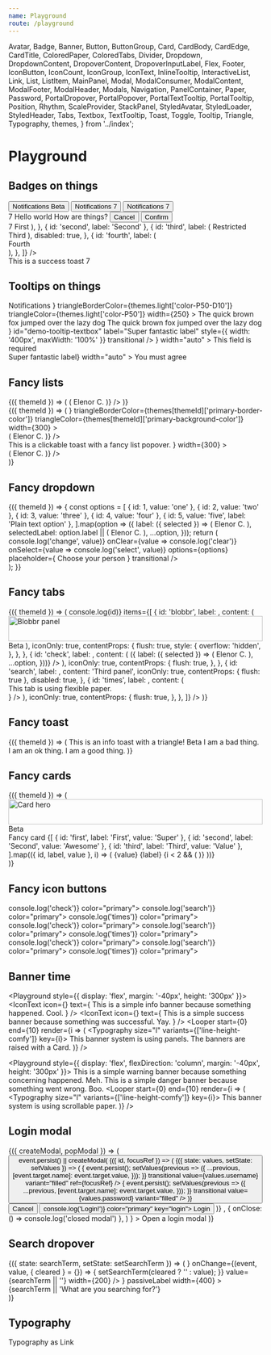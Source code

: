 ```yaml
---
name: Playground
route: /playground
---
```


  Avatar,
  Badge,
  Banner,
  Button,
  ButtonGroup,
  Card,
  CardBody,
  CardEdge,
  CardTitle,
  ColoredPaper,
  ColoredTabs,
  Divider,
  Dropdown,
  DropdownContent,
  DropoverContent,
  DropoverInputLabel,
  Flex,
  Footer,
  IconButton,
  IconCount,
  IconGroup,
  IconText,
  InlineTooltip,
  InteractiveList,
  Link,
  List,
  ListItem,
  MainPanel,
  Modal,
  ModalConsumer,
  ModalContent,
  ModalFooter,
  ModalHeader,
  Modals,
  Navigation,
  PanelContainer,
  Paper,
  Password,
  PortalDropover,
  PortalPopover,
  PortalTextTooltip,
  PortalTooltip,
  Position,
  Rhythm,
  ScaleProvider,
  StackPanel,
  StyledAvatar,
  StyledLoader,
  StyledHeader,
  Tabs,
  Textbox,
  TextTooltip,
  Toast,
  Toggle,
  Tooltip,
  Triangle,
  Typography,
  themes,
} from '../index';

# Playground

## Badges on things

<Playground>
  <ThemeWrapper>
    <Rhythm m={2}>
      <Button color="primary">
        <Flex wrap={false} inflexible direction="row" alignItems="center" justifyContent="center">
          Notifications
          <Rhythm ml={2}>
            <Badge shape="label" contrast>
              Beta
            </Badge>
          </Rhythm>
        </Flex>
      </Button>
      <Button color="primary">
        <Flex wrap={false} inflexible direction="row" alignItems="center" justifyContent="center">
          Notifications
          <Badge position="top-right" shape="count" color="warning">
            7
          </Badge>
        </Flex>
      </Button>
      <Button color="warning" weight="outline">
        <Flex wrap={false} inflexible direction="row" alignItems="center" justifyContent="center">
          Notifications
          <Badge position="top-right" shape="count" color="warning">
            7
          </Badge>
        </Flex>
      </Button>
    </Rhythm>
  </ThemeWrapper>
</Playground>

<div style="height: 50px" />

<Playground>
  <ThemeWrapper>
    <div style={{ width: '300px', height: '200px', maxWidth: '100%' }}>
      <Card hoverable raised full style={{ overflow: 'visible' }}>
        <Badge position="top-right" shape="count" color="warning">
          7
        </Badge>
        <Paper flexible color="secondary">
          <CardBody>
            <CardTitle>Hello world</CardTitle>
            <CardTitle variant="subtitle">How are things?</CardTitle>
          </CardBody>
        </Paper>
        <CardEdge>
          <ColoredPaper flexible colorId="P25" style={{ alignItems: 'flex-end', justifyContent: 'center' }}>
            <Rhythm m={2}>
              <ButtonGroup spacing="comfy">
                <Button contrast weight="text" key="cancel">
                  Cancel
                </Button>
                <Button contrast weight="outline" key="confirm">
                  Confirm
                </Button>
              </ButtonGroup>
            </Rhythm>
          </ColoredPaper>
        </CardEdge>
      </Card>
    </div>
  </ThemeWrapper>
</Playground>

<div style="height: 50px" />

<Playground>
  <ThemeWrapper>
    <Navigation
      animated
      selectedId="first"
      style={{ maxWidth: '200px' }}
      vertical
      items={[
        {
          id: 'first',
          label: (
            <Flex wrap={false} inflexible direction="row" alignItems="center" justifyContent="center">
              <Badge position="top-right" shape="count" color="warning">
                7
              </Badge>
              First
            </Flex>
          ),
        },
        { id: 'second', label: 'Second' },
        {
          id: 'third',
          label: (
            <Flex wrap={false} inflexible direction="row" alignItems="center" justifyContent="center">
              <Position location="right-center" variant="inside">
                <Rhythm ml={4}>
                  <Badge shape="label" color="primary">
                    Restricted
                  </Badge>
                </Rhythm>
              </Position>
              Third
            </Flex>
          ),
          disabled: true,
        },
        {
          id: 'fourth',
          label: (
            <div style={{ position: 'relative' }}>
              <Position location="right-center" variant="outside">
                <Rhythm ml={2}>
                  <Badge shape="marker" color="primary" />
                </Rhythm>
              </Position>
              Fourth
            </div>
          ),
        },
      ]}
    />
  </ThemeWrapper>
</Playground>

<div style="height: 50px" />

<Playground>
  <ThemeWrapper>
    <Toast id="demo-success-toast" title="Hello world" level="success" style={{ maxWidth: '100%' }}>
      This is a success toast
      <Badge position="top-right" shape="count" color="warning">
        7
      </Badge>
    </Toast>
  </ThemeWrapper>
</Playground>

## Tooltips on things

<Playground>
  <ThemeWrapper>
    <InlineTooltip
      hoverable={false}
      position="top-center"
      toggler={
        <Button color="warning" weight="outline">
          Notifications
        </Button>
      }
      triangleBorderColor={themes.light['color-P50-D10']}
      triangleColor={themes.light['color-P50']}
      width={250}
    >
      <ColoredPaper bordered style={{ borderRadius: '2px' }} colorId="P50" container="popover">
        <Typography as="div" size="s" variants="line-height-comfy">
          The quick brown fox jumped over the lazy dog The quick brown fox jumped over the lazy dog
        </Typography>
      </ColoredPaper>
    </InlineTooltip>
  </ThemeWrapper>
</Playground>

<div style="height: 50px" />

<Playground>
  <ThemeWrapper>
    <PortalTextTooltip
      hoverable={false}
      position="right-center"
      toggler={
        <Textbox
          clearable
          iconBefore={<SearchIcon />}
          id="demo-tooltip-textbox"
          label="Super fantastic label"
          style={{ width: '400px', maxWidth: '100%' }}
          transitional
        />
      }
      width="auto"
    >
      <Typography variants="no-wrap">This field is required</Typography>
    </PortalTextTooltip>
  </ThemeWrapper>
</Playground>

<div style="height: 50px" />

<Playground>
  <ThemeWrapper>
    <PortalTextTooltip
      position="left-center"
      toggler={<Toggle id="demo-tooltip-toggle">Super fantastic label</Toggle>}
      width="auto"
    >
      <Typography variants="no-wrap">You must agree</Typography>
    </PortalTextTooltip>
  </ThemeWrapper>
</Playground>

## Fancy lists

<Playground>
  <ThemeWrapper withThemeId>
    {({ themeId }) => (
      <List outline="shadowed" as="div" style={{ width: '300px', maxWidth: '100%' }}>
        <Looper
          start={0}
          end={5}
          render={i => (
            <ListItem
              key={i}
              disabled={i === 4}
              style={{ '--list-item-text-color': themes[themeId]['secondary-text-color'] }}
            >
              <Flex direction="row" alignItems="center" justifyContent="flex-start">
                <Avatar
                  imgSrc="/public/images/avatar.jpg"
                  initials="EC"
                  style={{ border: `1px solid ${themes[themeId]['primary-border-color']}` }}
                />
                <Rhythm mx={4}>
                  <Flex flexible>
                    <Typography weight="bold">Elenor C.</Typography>
                  </Flex>
                </Rhythm>
                <Typography color="accent-primary" variants="line-height-smash">
                  <CheckIcon scale="medium" />
                </Typography>
              </Flex>
            </ListItem>
          )}
        />
      </List>
    )}
  </ThemeWrapper>
</Playground>

<div style="height: 50px" />

<Playground>
  <ThemeWrapper withThemeId>
    {({ themeId }) => (
      <Flex direction="row" justifyContent="space-between" alignItems="center" wrap>
        <PortalTooltip
          height={200}
          initialVisible
          permanent
          position="right-center"
          toggler={<BlobbrIcon aria-label="Blobbr" size={40} />}
          triangleBorderColor={themes[themeId]['primary-border-color']}
          triangleColor={themes[themeId]['primary-background-color']}
          width={300}
        >
          <div
            className={cx(
              scrollbar['scrollbar--small'],
              scrollbar['scrollbar--primary'],
              scrollbar[`scrollbar--${themeId}`],
            )}
            style={{
              height: '200px',
              width: '300px',
              overflowY: 'auto',
              margin: '1px',
              boxShadow: themes[themeId]['box-shadow-10'],
            }}
          >
            <List outline="bordered" variant="primary" as="div">
              <Looper
                start={0}
                end={5}
                render={i => (
                  <ListItem
                    key={i}
                    disabled={i === 4}
                    style={{ '--list-item-text-color': themes[themeId]['secondary-text-color'] }}
                  >
                    <Flex direction="row" alignItems="center" justifyContent="flex-start">
                      <Avatar
                        imgSrc="/public/images/avatar.jpg"
                        initials="EC"
                        style={{ border: `1px solid ${themes[themeId]['primary-border-color']}` }}
                      />
                      <Rhythm mx={4}>
                        <Flex flexible>
                          <Typography weight="bold">Elenor C.</Typography>
                        </Flex>
                      </Rhythm>
                      <Typography color="accent-primary" variants="line-height-smash">
                        <CheckIcon scale="medium" />
                      </Typography>
                    </Flex>
                  </ListItem>
                )}
              />
            </List>
          </div>
        </PortalTooltip>
        <PortalPopover
          height={200}
          offset={{ vertical: -3 }}
          position="bottom-center"
          toggler={
            <Toast level="info" title="Hello world">
              This is a clickable toast with a fancy list popover.
            </Toast>
          }
          width={300}
        >
          <div
            className={cx(
              scrollbar['scrollbar--small'],
              scrollbar['scrollbar--primary'],
              scrollbar[`scrollbar--${themeId}`],
            )}
            style={{ height: '100%', overflowY: 'auto', boxShadow: themes[themeId]['box-shadow-10'] }}
          >
            <List
              as="div"
              outline="divided"
              style={{ borderLeft: `4px solid ${themes[themeId]['primary-accent-color']}` }}
              variant="primary"
            >
              <Looper
                start={0}
                end={5}
                render={i => (
                  <ListItem
                    key={i}
                    disabled={i === 4}
                    style={{ '--list-item-text-color': themes[themeId]['secondary-text-color'] }}
                  >
                    <Flex direction="row" alignItems="center" justifyContent="flex-start">
                      <Avatar
                        imgSrc="/public/images/avatar.jpg"
                        initials="EC"
                        style={{ border: `1px solid ${themes[themeId]['primary-border-color']}` }}
                      />
                      <Rhythm mx={4}>
                        <Flex flexible>
                          <Typography weight="bold">Elenor C.</Typography>
                        </Flex>
                      </Rhythm>
                      <Typography color="accent-primary" variants="line-height-smash">
                        <CheckIcon scale="medium" />
                      </Typography>
                    </Flex>
                  </ListItem>
                )}
              />
            </List>
          </div>
        </PortalPopover>
      </Flex>
    )}
  </ThemeWrapper>
</Playground>

## Fancy dropdown

<Playground>
  <ThemeWrapper withThemeId>
    {({ themeId }) => {
      const options = [
        { id: 1, value: 'one' },
        { id: 2, value: 'two' },
        { id: 3, value: 'three' },
        { id: 4, value: 'four' },
        { id: 5, value: 'five', label: 'Plain text option' },
      ].map(option => ({
        label: ({ selected }) => (
          <Flex flexible direction="row" alignItems="center" justifyContent="flex-start">
            <Avatar
              imgSrc="/public/images/avatar.jpg"
              initials="EC"
              style={{ border: `1px solid ${themes[themeId]['primary-border-color']}` }}
            />
            <Rhythm mx={4}>
              <Flex flexible>
                <Typography weight="bold">Elenor C.</Typography>
              </Flex>
            </Rhythm>
            <Typography color={selected ? 'contrast' : 'accent-primary'} variants="line-height-smash">
              <CheckIcon scale="medium" />
            </Typography>
          </Flex>
        ),
        selectedLabel: option.label || (
          <Rhythm px={4}>
            <Flex flexible direction="row" alignItems="center" justifyContent="flex-start">
              <Avatar
                imgSrc="/public/images/avatar.jpg"
                initials="EC"
                style={{ border: `1px solid ${themes[themeId]['primary-border-color']}` }}
              />
              <Rhythm mx={4}>
                <Flex flexible>
                  <Typography weight="bold">Elenor C.</Typography>
                </Flex>
              </Rhythm>
            </Flex>
          </Rhythm>
        ),
        ...option,
      }));
      return (
        <div style={{ width: '400px', height: '200px' }}>
          <Dropdown
            arrowIconSize={12}
            dropdownContent={DropdownContent}
            initialSelected={options[0]}
            label="Super awesome dropdown"
            layout="raised"
            listOutline="divided"
            listSize="medium"
            onChange={value => console.log('change', value)}
            onClear={value => console.log('clear')}
            onSelect={value => console.log('select', value)}
            options={options}
            placeholder={
              <Rhythm px={4} style={{ opacity: 0.5 }}>
                <Flex flexible direction="row" alignItems="center" justifyContent="flex-start">
                  <StyledAvatar backgroundColor={themes[themeId]['primary-quietest-color']} initials=" " />
                  <Rhythm mx={4}>
                    <Flex flexible>Choose your person</Flex>
                  </Rhythm>
                </Flex>
              </Rhythm>
            }
            transitional
          />
        </div>
      );
    }}
  </ThemeWrapper>
</Playground>

## Fancy tabs

<Playground>
  <ThemeWrapper withThemeId>
    {({ themeId }) => (
      <ScaleProvider scale="small">
        <Card hoverable raised full style={{ maxWidth: '300px' }}>
          <ColoredTabs
            colorId="P50"
            initialSelected="check"
            vertical
            onSelect={(event, id) => console.log(id)}
            items={[
              {
                id: 'blobbr',
                label: <BlobbrIcon style={{ display: 'block' }} />,
                content: (
                  <React.Fragment>
                    <img
                      src="/public/images/avatar.jpg"
                      width="100%"
                      alt="Blobbr panel"
                      style={{
                        opacity: 0.1,
                        filter: 'blur(3px) grayscale(1)',
                        transform: 'scale(1.1)',
                      }}
                    />
                    <Position location="bottom-right" variant="inside" style={{ zIndex: 10 }}>
                      <Triangle position="bottom-right" size={18} color={themes[themeId]['color-accent-primary']}>
                        <Typography
                          color="contrast"
                          as="div"
                          size="xxs"
                          style={{
                            position: 'absolute',
                            left: 0,
                            bottom: 0,
                            transform: 'rotate(-45deg) translate(50%, 30%)',
                          }}
                          variants={['uppercase', 'letter-spacing-comfy']}
                          weight="bold"
                        >
                          Beta
                        </Typography>
                      </Triangle>
                    </Position>
                  </React.Fragment>
                ),
                iconOnly: true,
                contentProps: {
                  flush: true,
                  style: {
                    overflow: 'hidden',
                  },
                },
              },
              {
                id: 'check',
                label: <CheckIcon style={{ display: 'block' }} />,
                content: (
                  <InteractiveList
                    initialSelected={4}
                    selectOnFocus
                    outline="divided"
                    variant="primary"
                    items={[{ id: 1 }, { id: 2 }, { id: 3 }, { id: 4 }, { id: 5 }].map(option => ({
                      label: ({ selected }) => (
                        <Flex flexible direction="row" alignItems="center" justifyContent="flex-start">
                          <Avatar
                            imgSrc="/public/images/avatar.jpg"
                            initials="EC"
                            style={{ border: `1px solid ${themes[themeId]['primary-border-color']}` }}
                          />
                          <Rhythm mx={4}>
                            <Flex flexible>
                              <Typography weight="bold">Elenor C.</Typography>
                            </Flex>
                          </Rhythm>
                          <Typography color={selected ? 'contrast' : 'accent-primary'} variants="line-height-smash">
                            <CheckIcon scale="medium" />
                          </Typography>
                        </Flex>
                      ),
                      ...option,
                    }))}
                  />
                ),
                iconOnly: true,
                contentProps: {
                  flush: true,
                },
              },
              {
                id: 'search',
                label: <SearchIcon style={{ display: 'block' }} />,
                content: 'Third panel',
                iconOnly: true,
                contentProps: { flush: true },
                disabled: true,
              },
              {
                id: 'times',
                label: <TimesIcon style={{ display: 'block' }} />,
                content: (
                  <Rhythm py={2} px={5}>
                    <Paper flexible color="secondary">
                      <Looper start={0} end={10} render={i => <div key={i}>This tab is using flexible paper.</div>} />
                    </Paper>
                  </Rhythm>
                ),
                iconOnly: true,
                contentProps: {
                  flush: true,
                },
              },
            ]}
          />
        </Card>
      </ScaleProvider>
    )}
  </ThemeWrapper>
</Playground>

## Fancy toast

<Playground>
  <ThemeWrapper withThemeId>
    {({ themeId }) => (
      <Flex direction="row" justifyContent="space-between" wrap>
        <Toast id="demo-triangle-toast" immediate title="Hello world" level="info">
          This is an info toast with a triangle!
          <Position location="top-right" variant="inside">
            <Triangle position="top-right" size={18} color={themes[themeId]['primary-accent-color']}>
              <Typography
                color="contrast"
                as="div"
                size="xxs"
                style={{ position: 'absolute', top: 0, left: 0, transform: 'rotate(45deg) translate(50%, -20%)' }}
                variants={['uppercase', 'letter-spacing-comfy']}
                weight="bold"
              >
                Beta
              </Typography>
            </Triangle>
          </Position>
        </Toast>
        <Toast id="demo-marker-toast" level="info">
          <Flex direction="row" justifyContent="flex-start" alignItems="center">
            <Rhythm mr={2}>
              <Badge shape="marker" color="danger" />
            </Rhythm>
            <Typography color="danger">I am a bad thing.</Typography>
          </Flex>
          <Flex direction="row" justifyContent="flex-start" alignItems="center">
            <Rhythm mr={2}>
              <Badge shape="marker" color="warning" />
            </Rhythm>
            <Typography color="warning">I am an ok thing.</Typography>
          </Flex>
          <Flex direction="row" justifyContent="flex-start" alignItems="center">
            <Rhythm mr={2}>
              <Badge shape="marker" color="success" />
            </Rhythm>
            <Typography color="success">I am a good thing.</Typography>
          </Flex>
        </Toast>
      </Flex>
    )}
  </ThemeWrapper>
</Playground>

## Fancy cards

<Playground>
  <ThemeWrapper withThemeId>
    {({ themeId }) => (
      <Flex direction="row" alignItems="flex-start" justifyContent="space-between">
        <div style={{ width: '200px', maxWidth: '100%' }}>
          <Card hoverable raised magnify full>
            <CardBody flush>
              <img
                src="/public/images/avatar.jpg"
                width="100%"
                alt="Card hero"
                style={{
                  opacity: 0.3,
                  filter: 'blur(3px) grayscale(1)',
                  transform: 'scale(1.1)',
                }}
              />
              <Position location="top-right" variant="inside">
                <Triangle position="top-right" size={18} color={themes[themeId]['primary-accent-color']}>
                  <Typography
                    color="contrast"
                    as="div"
                    size="xxs"
                    style={{ position: 'absolute', top: 0, left: 0, transform: 'rotate(45deg) translate(50%, -20%)' }}
                    variants={['uppercase', 'letter-spacing-comfy']}
                    weight="bold"
                  >
                    Beta
                  </Typography>
                </Triangle>
              </Position>
              <StyledLoader size={90} color="#fff" style={{ opacity: 0.9 }} position="absolute" />
            </CardBody>
            <CardBody flush>
              <Paper color="secondary">
                <Rhythm p={3}>
                  <List
                    inactive
                    outline="unboxed"
                    rounded
                    variant="primary"
                    items={[
                      { id: 'normal0', label: 'Normal' },
                      { id: 'selected', label: 'Selected', selected: true },
                      { id: 'normal1', label: 'Normal' },
                      { id: 'normal2', label: 'Normal' },
                    ]}
                  />
                </Rhythm>
              </Paper>
            </CardBody>
          </Card>
        </div>
        <div style={{ width: '300px' }}>
          <Card raised full>
            <StyledHeader backgroundColor="#393945" textColor="#fff" height={50}>
              <Rhythm px={5}>Fancy card</Rhythm>
            </StyledHeader>
            <CardBody flush>
              <Paper color="primary" container="panel">
                <Flex direction="row" alignItems="center" justifyContent="center" full>
                  <Typography volume="quietest">
                    <MoonIcon size={42} />
                  </Typography>
                </Flex>
              </Paper>
            </CardBody>
            <Divider volume="quieter" />
            <Rhythm px={5} py={4}>
              <Flex direction="row" justifyContent="space-between">
                {[
                  { id: 'first', label: 'First', value: 'Super' },
                  { id: 'second', label: 'Second', value: 'Awesome' },
                  { id: 'third', label: 'Third', value: 'Value' },
                ].map(({ id, label, value }, i) => (
                  <React.Fragment key={id}>
                    <Flex justifyContent="center" direction="column" flexible>
                      <Typography color="secondary" size="xs" weight="bold" variants={['line-height-comfy', 'no-wrap']}>
                        {value}
                      </Typography>
                      <Typography variants={['xsmall-caps']} volume="quiet">
                        {label}
                      </Typography>
                    </Flex>
                    {i < 2 && (
                      <Rhythm mr={4}>
                        <Divider volume="quieter" orientation="vertical" style={{ height: '24px' }} />
                      </Rhythm>
                    )}
                  </React.Fragment>
                ))}
              </Flex>
            </Rhythm>
            <Footer bordered volume="quiet">
              <Rhythm px={5}>
                <Flex
                  full
                  direction="row"
                  alignItems="center"
                  justifyContent="space-between"
                  style={{ height: '48px' }}
                >
                  <IconCount label="Example" icon={CheckIcon} count={13} />
                  <IconCount label="Example" icon={TimesIcon} iconSize={10} count={24} />
                  <IconCount label="Example" icon={HeartIcon} iconSize={15} count={9} />
                  <IconCount label="Example" icon={BlobbrIcon} />
                </Flex>
              </Rhythm>
            </Footer>
          </Card>
        </div>
      </Flex>
    )}
  </ThemeWrapper>
</Playground>

## Fancy icon buttons

<Playground>
  <ThemeWrapper>
    <Flex>
      <IconGroup scale="medium">
        <Rhythm m={2}>
          <IconButton onClick={() => console.log('check')} color="primary">
            <CheckIcon />
          </IconButton>
          <IconButton onClick={() => console.log('search')} color="primary">
            <SearchIcon />
            <Badge position="top-right" shape="point" color="warning" />
          </IconButton>
          <IconButton onClick={() => console.log('times')} color="primary">
            <TimesIcon />
          </IconButton>
        </Rhythm>
      </IconGroup>
      <IconGroup scale="medium">
        <Rhythm m={1}>
          <IconButton shape="square" onClick={() => console.log('check')} color="primary">
            <CheckIcon />
          </IconButton>
          <IconButton shape="square" onClick={() => console.log('search')} color="primary">
            <SearchIcon />
            <Badge position="top-right" shape="marker" color="warning" outlined />
          </IconButton>
          <IconButton shape="square" onClick={() => console.log('times')} color="primary">
            <TimesIcon />
          </IconButton>
        </Rhythm>
      </IconGroup>
      <IconGroup scale="medium">
        <Rhythm m={1}>
          <IconButton shape="round" onClick={() => console.log('check')} color="primary">
            <CheckIcon />
          </IconButton>
          <IconButton shape="round" onClick={() => console.log('search')} color="primary">
            <SearchIcon />
            <Badge position="top-right" shape="point" color="warning" />
          </IconButton>
          <IconButton shape="round" onClick={() => console.log('times')} color="primary">
            <TimesIcon />
          </IconButton>
        </Rhythm>
      </IconGroup>
    </Flex>
  </ThemeWrapper>
</Playground>

## Banner time

<Playground style={{ display: 'flex', margin: '-40px', height: '300px' }}>
  <ThemeWrapper>
    <PanelContainer orientation="horizontal">
      <StackPanel position="top" open>
        <Card squared raised>
          <Banner immediate level="info">
            <IconText
              icon={<BlobbrIcon size={18} />}
              text={
                <Rhythm ml={3} wrapper="span">
                  This is a simple info banner because something happened. Cool.
                </Rhythm>
              }
            />
          </Banner>
          <Banner immediate level="success">
            <IconText
              icon={<BlobbrIcon size={18} />}
              text={
                <Rhythm ml={3} wrapper="span">
                  This is a simple success banner because something was successful. Yay.
                </Rhythm>
              }
            />
          </Banner>
        </Card>
      </StackPanel>
      <MainPanel>
        <Paper scrollable flexible color="primary" container="panel">
          <Looper
            start={0}
            end={10}
            render={i => (
              <Typography size="l" variants={['line-height-comfy']} key={i}>
                This banner system is using panels. The banners are raised with a Card.
              </Typography>
            )}
          />
        </Paper>
      </MainPanel>
    </PanelContainer>
  </ThemeWrapper>
</Playground>

<div style="height: 50px" />

<Playground style={{ display: 'flex', flexDirection: 'column', margin: '-40px', height: '300px' }}>
  <ThemeWrapper>
    <Banner immediate level="warning">
      This is a simple warning banner because something concerning happened. Meh.
    </Banner>
    <Banner immediate level="danger">
      This is a simple danger banner because something went wrong. Boo.
    </Banner>
    <Paper scrollable flexible color="primary" container="panel">
      <Looper
        start={0}
        end={10}
        render={i => (
          <Typography size="l" variants={['line-height-comfy']} key={i}>
            This banner system is using scrollable paper.
          </Typography>
        )}
      />
    </Paper>
  </ThemeWrapper>
</Playground>

## Login modal

<Playground>
  <ThemeWrapper>
    <Modals>
      <ModalConsumer>
        {({ createModal, popModal }) => (
          <Rhythm m={2}>
            <Button
              color="primary"
              onClick={event =>
                event.persist() ||
                createModal(
                  <Modal id="demo-login-modal" focusable size="medium">
                    {({ id, focusRef }) => (
                      <React.Fragment>
                        <ModalHeader modalId={id} title="Login" />
                        <ModalContent scrollable>
                          <Rhythm py={4} grouped>
                            <StateWrapper initialState={{}}>
                              {({ state: values, setState: setValues }) => (
                                <React.Fragment>
                                  <Rhythm mb={2}>
                                    <Textbox
                                      id="login-username"
                                      label="Username"
                                      name="username"
                                      onChange={event => {
                                        event.persist();
                                        setValues(previous => ({
                                          ...previous,
                                          [event.target.name]: event.target.value,
                                        }));
                                      }}
                                      transitional
                                      value={values.username}
                                      variant="filled"
                                      ref={focusRef}
                                    />
                                  </Rhythm>
                                  <Rhythm mt={6} mb={6}>
                                    <Password
                                      id="login-password"
                                      label="Password"
                                      name="password"
                                      onChange={event => {
                                        event.persist();
                                        setValues(previous => ({
                                          ...previous,
                                          [event.target.name]: event.target.value,
                                        }));
                                      }}
                                      transitional
                                      value={values.password}
                                      variant="filled"
                                    />
                                  </Rhythm>
                                </React.Fragment>
                              )}
                            </StateWrapper>
                          </Rhythm>
                        </ModalContent>
                        <ModalFooter bordered>
                          <Flex justifyContent="flex-end">
                            <ButtonGroup spacing="comfy" color="primary" key="cancel">
                              <Button key="cancel" onClick={popModal} color="neutral" weight="text">
                                Cancel
                              </Button>
                              <Button key="submit" onClick={() => console.log('Login!')} color="primary" key="login">
                                Login
                              </Button>
                            </ButtonGroup>
                          </Flex>
                        </ModalFooter>
                      </React.Fragment>
                    )}
                  </Modal>,
                  { onClose: () => console.log('closed modal') },
                )
              }
            >
              Open a login modal
            </Button>
          </Rhythm>
        )}
      </ModalConsumer>
    </Modals>
  </ThemeWrapper>
</Playground>

## Search dropover

<Playground>
  <ThemeWrapper>
    <StateWrapper>
      {({ state: searchTerm, setState: setSearchTerm }) => (
        <Rhythm mb={6} grouped>
          <PortalDropover
            contentProps={{ portal: 'fixed' }}
            label={
              <DropoverInputLabel>
                <Textbox
                  aria-label="Search"
                  clearable
                  iconBefore={<SearchIcon size={14} />}
                  onChange={(event, value, { cleared } = {}) => {
                    setSearchTerm(cleared ? '' : value);
                  }}
                  value={searchTerm || ''}
                  width={200}
                />
              </DropoverInputLabel>
            }
            passiveLabel
            width={400}
          >
            <DropoverContent>
              <Rhythm py={5}>
                <div>{searchTerm || 'What are you searching for?'}</div>
              </Rhythm>
            </DropoverContent>
          </PortalDropover>
        </Rhythm>
      )}
    </StateWrapper>
  </ThemeWrapper>
</Playground>

## Typography

<Playground>
  <ThemeWrapper>
    <Typography as={Link} volume="quietest" href="#typography">
      Typography as Link
    </Typography>
  </ThemeWrapper>
</Playground>
